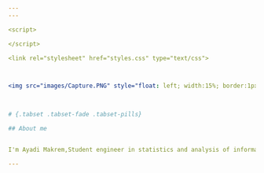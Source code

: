 ---
---

<script>

</script>

<link rel="stylesheet" href="styles.css" type="text/css">



<img src="images/Capture.PNG" style="float: left; width:15%; border:1px solid; margin-right: 20px" align="left">


  
# {.tabset .tabset-fade .tabset-pills}

## About me


I'm Ayadi Makrem,Student engineer in statistics and analysis of information. For four semesters at the Higher School of Statistics and Information Analysis "ESSAI", I benefited from a training as innovative as solid, which allowed me to familiarize myself with the world information and communication technologies. The knowledge I acquired in statistics, applied mathematics, artificial intelligence, Big data, computer and information systems as well as finance and economics and management sciences helped me to carry out the various professional projects. 

---







